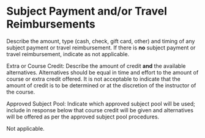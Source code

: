 # Subject Payment and/or Travel Reimbursements

::: {.instr_box .rmdnote}

Describe the amount, type (cash, check, gift card, other) and timing of any subject payment or travel reimbursement. 
If there is **no** subject payment or travel reimbursement, indicate as not applicable.

Extra or Course Credit: Describe the amount of credit **and** the available alternatives. Alternatives should be equal in time and effort to the amount of course or extra credit offered. 
It is not acceptable to indicate that the amount of credit is to be determined or at the discretion of the instructor of the course.

Approved Subject Pool: Indicate which approved subject pool will be used; include in response below that course credit will be given and alternatives will be offered as per the approved subject pool procedures.

:::

Not applicable.
